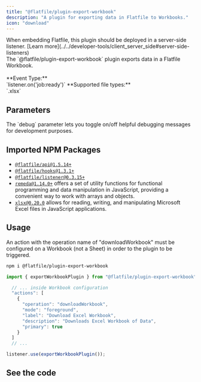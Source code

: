 ```yaml
---
title: "@flatfile/plugin-export-workbook"
description: "A plugin for exporting data in Flatfile to Workbooks."
icon: "download"
---
```


<Warning>
  When embedding Flatfile, this plugin should be deployed in a server-side
  listener. [Learn
  more](../../developer-tools/client_server_side#server-side-listeners)
</Warning>

<CardGroup cols={1}>
  <Card title="@flatfile/plugin-export-workbook" icon="download">
    <br />
    The `@flatfile/plugin-export-workbook` plugin exports data in a Flatfile Workbook.
    <br />
    <br />
    **Event Type:**
    <br />
    `listener.on('job:ready')` **Supported file types:**
    <br />
    `.xlsx`
  </Card>
</CardGroup>

## Parameters

<ParamField path="debug" type="boolean">
  The `debug` parameter lets you toggle on/off helpful debugging messages for
  development purposes.
</ParamField>

## Imported NPM Packages

- [`@flatfile/api@1.5.14+`](https://www.npmjs.com/package/@flatfile/api)
- [`@flatfile/hooks@1.3.1+`](https://www.npmjs.com/package/@flatfile/hooks)
- [`@flatfile/listener@0.3.15+`](https://www.npmjs.com/package/@flatfile/listener)
- [`remeda@1.14.0+`](https://remedajs.com/) offers a set of utility functions for functional programming and data manipulation in JavaScript, providing a convenient way to work with arrays and objects.
- [`xlsx@0.20.0`](https://sheetjs.com/) allows for reading, writing, and manipulating Microsoft Excel files in JavaScript applications.

## Usage

An action with the operation name of "downloadWorkbook" must be configured on a Workbook (not a Sheet) in order to the plugin to be triggered.

```bash install
npm i @flatfile/plugin-export-workbook
```

```ts import
import { exportWorkbookPlugin } from "@flatfile/plugin-export-workbook";
```

```ts workbook.config.json
  // ... inside Workbook configuration
  "actions": [
    {
      "operation": "downloadWorkbook",
      "mode": "foreground",
      "label": "Download Excel Workbook",
      "description": "Downloads Excel Workbook of Data",
      "primary": true
    }
  ]
  // ...
```

```ts listener.js
listener.use(exportWorkbookPlugin());
```

## See the code

<CardGroup cols={2}>
  <Card
    title="@flatfile/plugin-export-workbook"
    href="https://github.com/FlatFilers/flatfile-plugins/tree/main/plugins/export-workbook"
    icon="github"
  ></Card>
</CardGroup>
